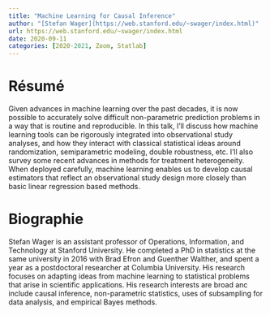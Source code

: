 ```yaml
---
title: "Machine Learning for Causal Inference"
author: "[Stefan Wager](https://web.stanford.edu/~swager/index.html)"
url: https://web.stanford.edu/~swager/index.html
date: 2020-09-11
categories: [2020-2021, Zoom, Statlab]
---
```



# Résumé

Given advances in machine learning over the past decades, it is now possible to accurately solve difficult non-parametric prediction problems in a way that is routine and reproducible. In this talk, I'll discuss how machine learning tools can be rigorously integrated into observational study analyses, and how they interact with classical statistical ideas around randomization, semiparametric modeling, double robustness, etc. I'll also survey some recent advances in methods for treatment heterogeneity. When deployed carefully, machine learning enables us to develop causal estimators that reflect an observational study design more closely than basic linear regression based methods.

# Biographie

Stefan Wager is an assistant professor of Operations, Information, and Technology at Stanford University. He completed a PhD in statistics at the same university in 2016 with Brad Efron and Guenther Walther, and spent a year as a postdoctoral researcher at Columbia University.
His research focuses on adapting ideas from machine learning to statistical problems that arise in scientific applications. His research interests are broad anc include causal inference, non-parametric statistics, uses of subsampling for data analysis, and empirical Bayes methods. 
